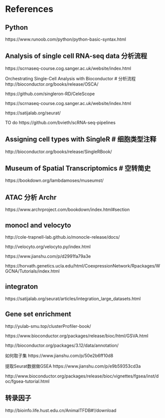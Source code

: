 # References


## Python
https://www.runoob.com/python/python-basic-syntax.html

## Analysis of single cell RNA-seq data  分析流程
https://scrnaseq-course.cog.sanger.ac.uk/website/index.html

Orchestrating Single-Cell Analysis with Bioconductor #  分析流程 
http://bioconductor.org/books/release/OSCA/

https://github.com/singleron-RD/CeleScope

https://scrnaseq-course.cog.sanger.ac.uk/website/index.html

https://satijalab.org/seurat/

TO do
https://github.com/bvieth/scRNA-seq-pipelines

## Assigning cell types with SingleR  # 细胞类型注释
http://bioconductor.org/books/release/SingleRBook/

## Museum of Spatial Transcriptomics  # 空转简史
https://bookdown.org/lambdamoses/museumst/

## ATAC  分析 Archr 
https://www.archrproject.com/bookdown/index.html#section   


## monocl and velocyto
http://cole-trapnell-lab.github.io/monocle-release/docs/  

http://velocyto.org/velocyto.py/index.html  

https://www.jianshu.com/p/d2991fa79a3e  

https://horvath.genetics.ucla.edu/html/CoexpressionNetwork/Rpackages/WGCNA/Tutorials/index.html  

## integraton

https://satijalab.org/seurat/articles/integration_large_datasets.html  


## Gene set enrichment
http://yulab-smu.top/clusterProfiler-book/ 

https://www.bioconductor.org/packages/release/bioc/html/GSVA.html

http://bioconductor.org/packages/3.12/data/annotation/

如何取子集
https://www.jianshu.com/p/50e2b6ff10d8  

提取Seurat数据做GSEA
https://www.jianshu.com/p/e9b59353cd3a 

http://www.bioconductor.org/packages/release/bioc/vignettes/fgsea/inst/doc/fgsea-tutorial.html

## 转录因子
http://bioinfo.life.hust.edu.cn/AnimalTFDB#!/download
